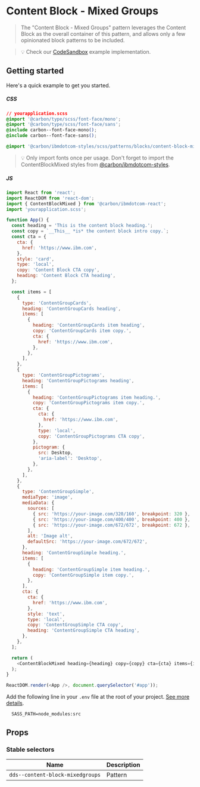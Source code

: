 
# Content Block - Mixed Groups

> The "Content Block - Mixed Groups" pattern leverages the Content Block as the
> overall container of this pattern, and allows only a few opinionated block
> patterns to be included.

> 💡 Check our [CodeSandbox](https://githubbox.com/carbon-design-system/ibm-dotcom-library/tree/master/packages/react/examples/codesandbox/patterns/blocks/ContentBlockMixed) example implementation.

## Getting started

Here's a quick example to get you started.

##### CSS

```css
// yourapplication.scss
@import '@carbon/type/scss/font-face/mono';
@import '@carbon/type/scss/font-face/sans';
@include carbon--font-face-mono();
@include carbon--font-face-sans();

@import '@carbon/ibmdotcom-styles/scss/patterns/blocks/content-block-mixed/index';
```

> 💡 Only import fonts once per usage. Don't forget to import the
> ContentBlockMixed styles from
> [@carbon/ibmdotcom-styles](https://github.com/carbon-design-system/ibm-dotcom-library/blob/master/packages/styles).

##### JS

```javascript
import React from 'react';
import ReactDOM from 'react-dom';
import { ContentBlockMixed } from '@carbon/ibmdotcom-react';
import 'yourapplication.scss';

function App() {
  const heading = 'This is the content block heading.';
  const copy = `__This__ *is* the content block intro copy.`;
  const cta = {
    cta: {
      href: 'https://www.ibm.com',
    },
    style: 'card',
    type: 'local',
    copy: 'Content Block CTA copy',
    heading: 'Content Block CTA heading',
  };

  const items = [
    {
      type: 'ContentGroupCards',
      heading: 'ContentGroupCards heading',
      items: [
        {
          heading: 'ContentGroupCards item heading',
          copy: 'ContentGroupCards item copy.',
          cta: {
            href: 'https://www.ibm.com',
          },
        },
      ],
    },
    {
      type: 'ContentGroupPictograms',
      heading: 'ContentGroupPictograms heading',
      items: [
        {
          heading: 'ContentGroupPictograms item heading.',
          copy: 'ContentGroupPictograms item copy.',
          cta: {
            cta: {
              href: 'https://www.ibm.com',
            },
            type: 'local',
            copy: 'ContentGroupPictograms CTA copy',
          },
          pictogram: {
            src: Desktop,
            'aria-label': 'Desktop',
          },
        },
      ],
    },
    {
      type: 'ContentGroupSimple',
      mediaType: 'image',
      mediaData: {
        sources: [
          { src: 'https://your-image.com/320/160', breakpoint: 320 },
          { src: 'https://your-image.com/400/400', breakpoint: 400 },
          { src: 'https://your-image.com/672/672', breakpoint: 672 },
        ],
        alt: 'Image alt',
        defaultSrc: 'https://your-image.com/672/672',
      },
      heading: 'ContentGroupSimple heading.',
      items: [
        {
          heading: 'ContentGroupSimple item heading.',
          copy: 'ContentGroupSimple item copy.',
        },
      ],
      cta: {
        cta: {
          href: 'https://www.ibm.com',
        },
        style: 'text',
        type: 'local',
        copy: 'ContentGroupSimple CTA copy',
        heading: 'ContentGroupSimple CTA heading',
      },
    },
  ];

  return (
    <ContentBlockMixed heading={heading} copy={copy} cta={cta} items={items} />
  );
}

ReactDOM.render(<App />, document.querySelector('#app'));
```

Add the following line in your `.env` file at the root of your project.
[See more details](https://github.com/carbon-design-system/ibm-dotcom-library/tree/master/packages/styles#usage).

```
  SASS_PATH=node_modules:src
```

## Props

<Props of={ContentBlockMixed} />

### Stable selectors

| Name                             | Description |
| -------------------------------- | ----------- |
| `dds--content-block-mixedgroups` | Pattern     |

<Description markdown={contributing} />
